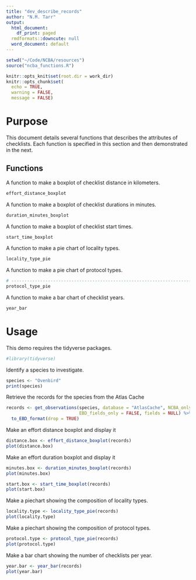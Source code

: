 ```yaml
---
title: "dev_describe_records"
author: "N.M. Tarr"
output:
  html_document:
    df_print: paged
  rmdformats::downcute: null
  word_document: default
---
```

```r
setwd("~/Code/NCBA/resources")
source("ncba_functions.R")

knitr::opts_knit$set(root.dir = work_dir)
knitr::opts_chunk$set(
  echo = TRUE,
  warning = FALSE,
  message = FALSE)
```

# Purpose
This document details several functions that describes the attributes of checklists.  Each function is specified in this section and then demonstrated in the next.

## Functions
A function to make a boxplot of checklist distance in kilometers.
```r
effort_distance_boxplot
```

A function to make a boxplot of checklist durations in minutes.
```r
duration_minutes_boxplot
```

A function to make a boxplot of checklist start times.
```r
start_time_boxplot
```

A function to make a pie chart of locality types.
```r
locality_type_pie
```

A function to make a pie chart of protocol types.
```r
# ------------------------------------------------------------------------------
protocol_type_pie
```

A function to make a bar chart of checklist years.
```r
year_bar
```


# Usage
This demo requires the tidyverse packages.
```r
#library(tidyverse)
```


Identify a species to investigate.
```r
species <- "Ovenbird"
print(species)
```

Retrieve the records for the species from the Atlas Cache
```r
records <- get_observations(species, database = "AtlasCache", NCBA_only = TRUE,
                            EBD_fields_only = FALSE, fields = NULL) %>%
  to_EBD_format(drop = TRUE)
```

Make an effort distance boxplot and display it
```r
distance.box <- effort_distance_boxplot(records)
plot(distance.box)
```

Make an effort duration boxplot and display it
```r
minutes.box <- duration_minutes_boxplot(records)
plot(minutes.box)
```

```r
start.box <- start_time_boxplot(records)
plot(start.box)
```

Make a piechart showing the composition of locality types.
```r
locality.type <- locality_type_pie(records)
plot(locality.type)
```

Make a piechart showing the composition of protocol types.
```r
protocol.type <- protocol_type_pie(records)
plot(protocol.type)
```

Make a bar chart showing the number of checklists per year.
```r
year.bar <- year_bar(records)
plot(year.bar)
```